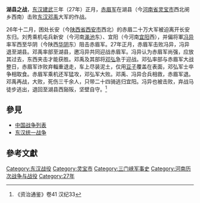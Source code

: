 {{Campaignbox 東漢統一戰爭}}
'''湖县之战'''，[[东汉|东汉]][[建武_(东汉)|建武]]三年（27年）正月，[[赤眉军|赤眉军]]在湖县（今[[河南省|河南省]][[灵宝市|灵宝市]]西北阌乡西南）击败[[东汉|东汉]][[邓禹|邓禹]]大军的作战。

26年十二月，困处长安（今[[陕西省|陕西省]][[西安市|西安市]]西北）的赤眉二十万大军被迫离开长安东归。刘秀乘机屯兵新安（今河南[[渑池|渑池]]东）、宜阳（今河南[[宜阳|宜阳]]西），并偏将軍[[冯异|冯异]]率军西至华阴（今陕西[[华阴|华阴]]东）阻击赤眉军。27年正月，赤眉军击败冯异，冯异退至湖县。邓禹率部至湖县，邀冯异共同迎战赤眉军。冯异认为赤眉军尚强，应放其过去，东西夹击才能获胜。邓禹及其部将[[邓弘_(车骑将军)|邓弘]]急于迎战。邓弘率部与赤眉军大战整日，赤眉军诈败弃輜重退走，车上尽装泥土，仅用[[豆子|豆子]]覆盖在表面，邓弘军士卒争相取食。赤眉军乘机还军猛攻，邓弘军大败。邓禹、冯异合兵相救，赤眉军退。邓禹再战，大败，死伤三千余人，只带二十四骑逃归宜阳。冯异也被击败，弃战马徒步逃出，退回至湖县西谿阪，坚壁自守。<ref>《资治通鉴》卷41 汉纪33</ref>

==參見==
*[[中国战争列表|中国战争列表]]
*[[东汉统一战争|东汉统一战争]]

==參考文獻==
{{reflist}}

{{DEFAULTSORT:H}}
[[Category:东汉战役|Category:东汉战役]]
[[Category:灵宝市|Category:灵宝市]]
[[Category:三门峡军事史|Category:三门峡军事史]]
[[Category:河南历次战争与战役|Category:河南历次战争与战役]]
[[Category:27年|Category:27年]]